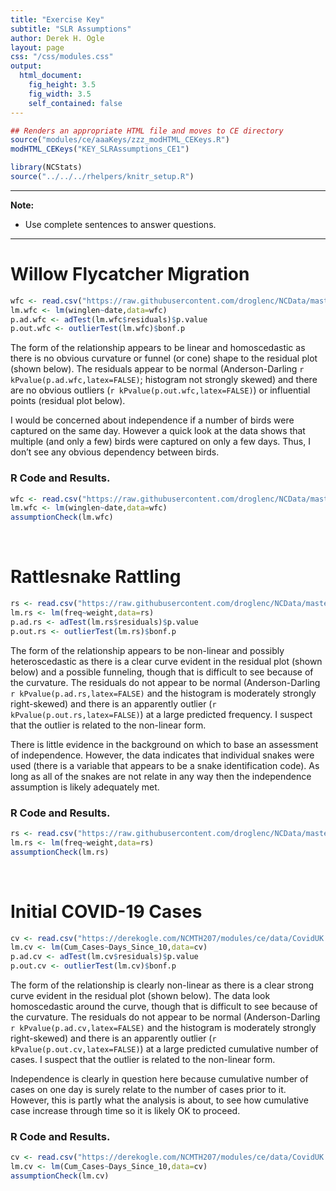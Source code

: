```yaml
---
title: "Exercise Key"
subtitle: "SLR Assumptions"
author: Derek H. Ogle
layout: page
css: "/css/modules.css"
output:
  html_document:
    fig_height: 3.5
    fig_width: 3.5
    self_contained: false
---
```


```r
## Renders an appropriate HTML file and moves to CE directory
source("modules/ce/aaaKeys/zzz_modHTML_CEKeys.R")
modHTML_CEKeys("KEY_SLRAssumptions_CE1")
```
```r
library(NCStats)
source("../../../rhelpers/knitr_setup.R")
```

----

<div class="alert alert-warning">
<strong>Note:</strong> 
<ul>
  <li>Use complete sentences to answer questions.</li>
  </ol>
</ul>
</div>

----

# Willow Flycatcher Migration

```r
wfc <- read.csv("https://raw.githubusercontent.com/droglenc/NCData/master/Flycatcher.csv")
lm.wfc <- lm(winglen~date,data=wfc)
p.ad.wfc <- adTest(lm.wfc$residuals)$p.value
p.out.wfc <- outlierTest(lm.wfc)$bonf.p
```

The form of the relationship appears to be linear and homoscedastic as there is no obvious curvature or funnel (or cone) shape to the residual plot (shown below). The residuals appear to be normal (Anderson-Darling `r kPvalue(p.ad.wfc,latex=FALSE)`; histogram not strongly skewed) and there are no obvious outliers (`r kPvalue(p.out.wfc,latex=FALSE)`) or influential points (residual plot below).

I would be concerned about independence if a number of birds were captured on the same day. However a quick look at the data shows that multiple (and only a few) birds were captured on only a few days. Thus, I don't see any obvious dependency between birds.

### R Code and Results.
```r
wfc <- read.csv("https://raw.githubusercontent.com/droglenc/NCData/master/Flycatcher.csv")
lm.wfc <- lm(winglen~date,data=wfc)
assumptionCheck(lm.wfc)
```

&nbsp;

# Rattlesnake Rattling
```r
rs <- read.csv("https://raw.githubusercontent.com/droglenc/NCData/master/Rattlesnakes.csv")
lm.rs <- lm(freq~weight,data=rs)
p.ad.rs <- adTest(lm.rs$residuals)$p.value
p.out.rs <- outlierTest(lm.rs)$bonf.p
```

The form of the relationship appears to be non-linear and possibly heteroscedastic as there is a clear curve evident in the residual plot (shown below) and a possible funneling, though that is difficult to see because of the curvature. The residuals do not appear to be normal (Anderson-Darling `r kPvalue(p.ad.rs,latex=FALSE)` and the histogram is moderately strongly right-skewed) and there is an apparently outlier (`r kPvalue(p.out.rs,latex=FALSE)`) at a large predicted frequency. I suspect that the outlier is related to the non-linear form.

There is little evidence in the background on which to base an assessment of independence. However, the data indicates that individual snakes were used (there is a variable that appears to be a snake identification code). As long as all of the snakes are not relate in any way then the independence assumption is likely adequately met.

### R Code and Results.
```r
rs <- read.csv("https://raw.githubusercontent.com/droglenc/NCData/master/Rattlesnakes.csv")
lm.rs <- lm(freq~weight,data=rs)
assumptionCheck(lm.rs)
```

&nbsp;

# Initial COVID-19 Cases
```r
cv <- read.csv("https://derekogle.com/NCMTH207/modules/ce/data/CovidUK.csv")
lm.cv <- lm(Cum_Cases~Days_Since_10,data=cv)
p.ad.cv <- adTest(lm.cv$residuals)$p.value
p.out.cv <- outlierTest(lm.cv)$bonf.p
```

The form of the relationship is clearly non-linear as there is a clear strong curve evident in the residual plot (shown below). The data look homoscedastic around the curve, though that is difficult to see because of the curvature. The residuals do not appear to be normal (Anderson-Darling `r kPvalue(p.ad.cv,latex=FALSE)` and the histogram is moderately strongly right-skewed) and there is an apparently outlier (`r kPvalue(p.out.cv,latex=FALSE)`) at a large predicted cumulative number of cases. I suspect that the outlier is related to the non-linear form.

Independence is clearly in question here because cumulative number of cases on one day is surely relate to the number of cases prior to it. However, this is partly what the analysis is about, to see how cumulative case increase through time so it is likely OK to proceed.

### R Code and Results.
```r
cv <- read.csv("https://derekogle.com/NCMTH207/modules/ce/data/CovidUK.csv")
lm.cv <- lm(Cum_Cases~Days_Since_10,data=cv)
assumptionCheck(lm.cv)
```
